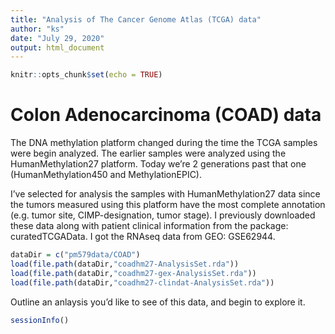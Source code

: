 ```yaml
---
title: "Analysis of The Cancer Genome Atlas (TCGA) data"
author: "ks"
date: "July 29, 2020"
output: html_document
---
```


```r
knitr::opts_chunk$set(echo = TRUE)
```

# Colon Adenocarcinoma (COAD) data  

The DNA methylation platform changed during the time the TCGA samples were begin analyzed. The earlier samples were analyzed using the HumanMethylation27 platform. Today we're 2 generations past that one (HumanMethylation450 and MethylationEPIC).

I've selected for analysis the samples with HumanMethylation27 data since the tumors measured using this platform have the most complete annotation (e.g. tumor site, CIMP-designation, tumor stage). I previously downloaded these data along with patient clinical information from the package: curatedTCGAData. I got the RNAseq data from GEO: GSE62944. 
```r
dataDir = c("pm579data/COAD")
load(file.path(dataDir,"coadhm27-AnalysisSet.rda"))
load(file.path(dataDir,"coadhm27-gex-AnalysisSet.rda"))
load(file.path(dataDir,"coadhm27-clindat-AnalysisSet.rda"))
```

Outline an anlaysis you'd like to see of this data, and begin to explore it.



```r
sessionInfo()
```